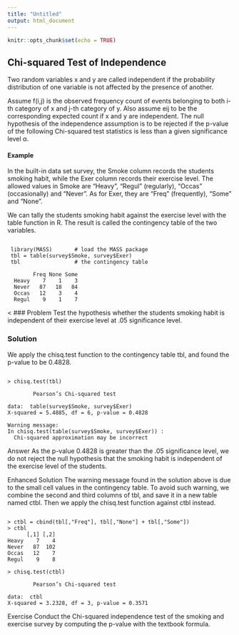 ```yaml
---
title: "Untitled"
output: html_document
---
```


```r
knitr::opts_chunk$set(echo = TRUE)
```

## Chi-squared Test of Independence

Two random variables x and y are called independent if the probability distribution of one variable is not affected by the presence of another.

Assume f(i,j) is the observed frequency count of events belonging to both i-th category of x and j-th category of y. Also assume eij to be the corresponding expected count if x and y are independent. The null hypothesis of the independence assumption is to be rejected if the p-value of the following Chi-squared test statistics is less than a given significance level α.

#### Example
In the built-in data set survey, the Smoke column records the students smoking habit, while the Exer column records their exercise level. The allowed values in Smoke are "Heavy", "Regul" (regularly), "Occas" (occasionally) and "Never". As for Exer, they are "Freq" (frequently), "Some" and "None".

We can tally the students smoking habit against the exercise level with the table function in R. The result is called the contingency table of the two variables.

<pre><code>
 library(MASS)       # load the MASS package 
 tbl = table(survey$Smoke, survey$Exer) 
 tbl                 # the contingency table 
 
        Freq None Some 
  Heavy    7    1    3 
  Never   87   18   84 
  Occas   12    3    4 
  Regul    9    1    7
</code></pre>
<
### Problem
Test the hypothesis whether the students smoking habit is independent of their exercise level at .05 significance level.

### Solution
We apply the chisq.test function to the contingency table tbl, and found the p-value to be 0.4828.

<pre><code>
> chisq.test(tbl) 
 
        Pearson’s Chi-squared test 
 
data:  table(survey$Smoke, survey$Exer) 
X-squared = 5.4885, df = 6, p-value = 0.4828 
 
Warning message: 
In chisq.test(table(survey$Smoke, survey$Exer)) : 
  Chi-squared approximation may be incorrect
</code></pre>  
  
Answer
As the p-value 0.4828 is greater than the .05 significance level, we do not reject the null hypothesis that the smoking habit is independent of the exercise level of the students.

Enhanced Solution
The warning message found in the solution above is due to the small cell values in the contingency table. To avoid such warning, we combine the second and third columns of tbl, and save it in a new table named ctbl. Then we apply the chisq.test function against ctbl instead.

<pre><code>
> ctbl = cbind(tbl[,"Freq"], tbl[,"None"] + tbl[,"Some"]) 
> ctbl 
      [,1] [,2] 
Heavy    7    4 
Never   87  102 
Occas   12    7 
Regul    9    8 
 
> chisq.test(ctbl) 
 
        Pearson’s Chi-squared test 
 
data:  ctbl 
X-squared = 3.2328, df = 3, p-value = 0.3571
</code></pre>
Exercise
Conduct the Chi-squared independence test of the smoking and exercise survey by computing the p-value with the textbook formula.